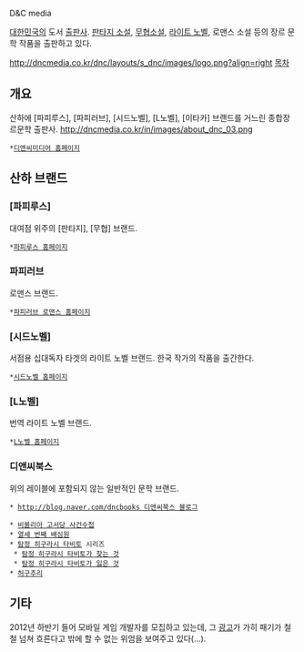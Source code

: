 D&C media

[[대한민국]]의 도서 [[출판사]]. [[판타지 소설]], [[무협소설]], [[라이트 노벨]], 로맨스 소설 등의 장르 문학 작품을 출판하고 있다.

http://dncmedia.co.kr/dnc/layouts/s_dnc/images/logo.png?align=right [[목차]]

== 개요 ==
산하에 [파피루스], [파피러브], [시드노벨], [L노벨], [이타카] 브랜드를 거느린 종합장르문학 출판사.
http://dncmedia.co.kr/in/images/about_dnc_03.png

 *[http://dncmedia.co.kr/dnc/ 디앤씨미디어 홈페이지]

== 산하 브랜드 ==
=== [파피루스] ===
대여점 위주의 [판타지], [무협] 브랜드.
 *[http://www.ipapyrus.co.kr/ 파피루스 홈페이지]

=== 파피러브 ===
로맨스 브랜드.
 *[http://www.papy-love.com/ 파피러브 로맨스 홈페이지]

=== [시드노벨] ===
서점용 십대독자 타겟의 라이트 노벨 브랜드. 한국 작가의 작품을 출간한다.
 *[http://www.seednovel.com/ 시드노벨 홈페이지]

=== [L노벨] ===
번역 라이트 노벨 브랜드.
 *[http://www.lnovel.co.kr/lnovel/ L노벨 홈페이지]

=== 디앤씨북스 ===
위의 레이블에 포함되지 않는 일반적인 문학 브랜드. 
 * [[http://blog.naver.com/dncbooks 디앤씨북스 블로그]]

 * [[비블리아 고서당 사건수첩]]
 * [[열세 번째 배심원]]
 * [[탐정 히구라시 타비토]] 시리즈
  * [[탐정 히구라시 타비토가 찾는 것]]
  * [[탐정 히구라시 타비토가 잃은 것]]
 * [[허구추리]]
== 기타 ==
2012년 하반기 들어 모바일 게임 개발자를 모집하고 있는데, 그 [http://www.seednovel.com/pb/404854 광고]가 가히 패기가 철철 넘쳐 흐른다고 밖에 할 수 없는 위엄을 보여주고 있다(...).
